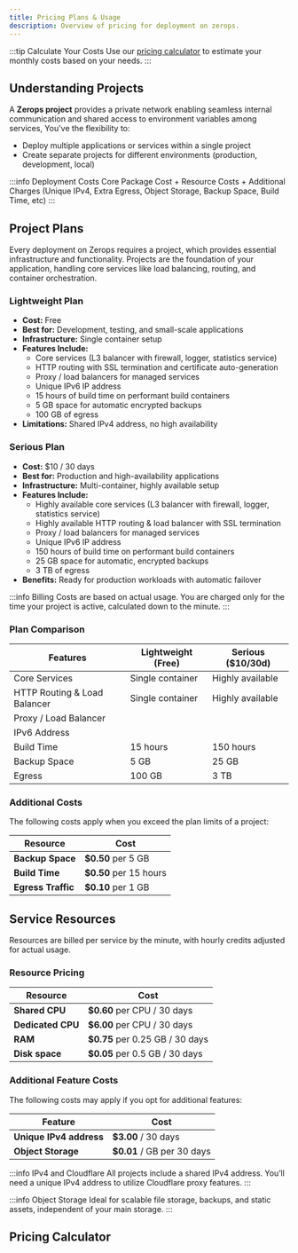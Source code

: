 ```yaml
---
title: Pricing Plans & Usage
description: Overview of pricing for deployment on zerops.
---
```



:::tip Calculate Your Costs
Use our [pricing calculator](#pricing-calculator) to estimate your monthly costs based on your needs.
:::

## Understanding Projects

A **Zerops project** provides a private network enabling seamless internal communication and shared access to environment variables among services, You've the flexibility to:
- Deploy multiple applications or services within a single project
- Create separate projects for different environments (production, development, local)
 
:::info Deployment Costs
Core Package Cost + Resource Costs + Additional Charges (Unique IPv4, Extra Egress, Object Storage, Backup Space, Build Time, etc)
:::

## Project Plans

Every deployment on Zerops requires a project, which provides essential infrastructure and functionality. Projects are the foundation of your application, handling core services like load balancing, routing, and container orchestration.

### Lightweight Plan
- **Cost:** Free
- **Best for:** Development, testing, and small-scale applications
- **Infrastructure:** Single container setup
- **Features Include:**
  - Core services (L3 balancer with firewall, logger, statistics service)
  - HTTP routing with SSL termination and certificate auto-generation
  - Proxy / load balancers for managed services
  - Unique IPv6 IP address
  - 15 hours of build time on performant build containers
  - 5 GB space for automatic encrypted backups
  - 100 GB of egress
- **Limitations:** Shared IPv4 address, no high availability

### Serious Plan
- **Cost:** $10 / 30 days
- **Best for:** Production and high-availability applications
- **Infrastructure:** Multi-container, highly available setup
- **Features Include:**
  - Highly available core services (L3 balancer with firewall, logger, statistics service)
  - Highly available HTTP routing & load balancer with SSL termination
  - Proxy / load balancers for managed services
  - Unique IPv6 IP address
  - 150 hours of build time on performant build containers
  - 25 GB space for automatic, encrypted backups
  - 3 TB of egress
- **Benefits:** Ready for production workloads with automatic failover

:::info Billing
Costs are based on actual usage. You are charged only for the time your project is active, calculated down to the minute.
:::

### Plan Comparison

<table className="w-full ">
  <thead>
    <tr>
      <th className="w-fit"><strong>Features</strong></th>
      <th className="w-fit"><strong>Lightweight (Free)</strong></th>
      <th className="w-fit"><strong>Serious ($10/30d)</strong></th>
    </tr>
  </thead>
  <tbody>
    <tr>
      <td className="w-fit">Core Services</td>
      <td className="w-fit">Single container</td>
      <td className="w-fit">Highly available</td>
    </tr>
    <tr>
      <td className="w-fit">HTTP Routing & Load Balancer</td>
      <td className="w-fit">Single container</td>
      <td className="w-fit">Highly available</td>
    </tr>
    <tr>
      <td className="w-fit">Proxy / Load Balancer</td>
      <td className="w-fit"><CheckCircleSolid /></td>
      <td className="w-fit"><CheckCircleSolid /></td>
    </tr>
    <tr>
      <td className="w-fit">IPv6 Address</td>
      <td className="w-fit"><CheckCircleSolid /></td>
      <td className="w-fit"><CheckCircleSolid /></td>
    </tr>
    <tr>
      <td className="w-fit">Build Time</td>
      <td className="w-fit">15 hours</td>
      <td className="w-fit">150 hours</td>
    </tr>
    <tr>
      <td className="w-fit">Backup Space</td>
      <td className="w-fit">5 GB</td>
      <td className="w-fit">25 GB</td>
    </tr>
    <tr>
      <td className="w-fit">Egress</td>
      <td className="w-fit">100 GB</td>
      <td className="w-fit">3 TB</td>
    </tr>
  </tbody>
</table>

### Additional Costs
The following costs apply when you exceed the plan limits of a project:

<table className="w-full ">
  <thead>
    <tr>
      <th className="w-fit whitespace-nowrap"><strong>Resource</strong></th>
      <th className="w-fit"><strong>Cost</strong></th>
    </tr>
  </thead>
  <tbody>
    <tr>
      <td className="w-fit whitespace-nowrap"><strong>Backup Space</strong></td>
      <td className="w-fit"><strong>$0.50</strong> per 5 GB</td>
    </tr>
    <tr>
      <td className="w-fit whitespace-nowrap"><strong>Build Time</strong></td>
      <td className="w-fit"><strong>$0.50</strong> per 15 hours</td>
    </tr>
    <tr>
      <td className="w-fit whitespace-nowrap"><strong>Egress Traffic</strong></td>
      <td className="w-fit"><strong>$0.10</strong> per 1 GB</td>
    </tr>
  </tbody>
</table>

## Service Resources

Resources are billed per service by the minute, with hourly credits adjusted for actual usage.

### Resource Pricing

<table className="w-full ">
  <thead>
    <tr>
      <th className="w-fit whitespace-nowrap"><strong>Resource</strong></th>
      <th className="w-fit"><strong>Cost</strong></th>
    </tr>
  </thead>
  <tbody>
    <tr>
      <td className="w-fit whitespace-nowrap"><strong>Shared CPU</strong></td>
      <td className="w-fit"><strong>$0.60</strong> per CPU / 30 days</td>
    </tr>
    <tr>
      <td className="w-fit whitespace-nowrap"><strong>Dedicated CPU</strong></td>
      <td className="w-fit"><strong>$6.00</strong> per CPU / 30 days</td>
    </tr>
    <tr>
      <td className="w-fit whitespace-nowrap"><strong>RAM</strong></td>
      <td className="w-fit"><strong>$0.75</strong> per 0.25 GB / 30 days</td>
    </tr>
    <tr>
      <td className="w-fit whitespace-nowrap"><strong>Disk space</strong></td>
      <td className="w-fit"><strong>$0.05</strong> per 0.5 GB / 30 days</td>
    </tr>
  </tbody>
</table>

### Additional Feature Costs

The following costs may apply if you opt for additional features:

<table className="w-full ">
  <thead>
    <tr>
      <th className="w-fit whitespace-nowrap"><strong>Feature</strong></th>
      <th className="w-fit"><strong>Cost</strong></th>
    </tr>
  </thead>
  <tbody>
    <tr>
      <td className="w-fit whitespace-nowrap"><strong>Unique IPv4 address</strong></td>
      <td className="w-fit"><strong>$3.00</strong> / 30 days</td>
    </tr>
    <tr>
      <td className="w-fit whitespace-nowrap"><strong>Object Storage</strong></td>
      <td className="w-fit"><strong>$0.01</strong> / GB per 30 days</td>
    </tr>
  </tbody>
</table>

:::info IPv4 and Cloudflare
All projects include a shared IPv4 address. You’ll need a unique IPv4 address to utilize Cloudflare proxy features.
:::

:::info Object Storage
Ideal for scalable file storage, backups, and static assets, independent of your main storage.
:::

## Pricing Calculator
<PricingCalculator />
